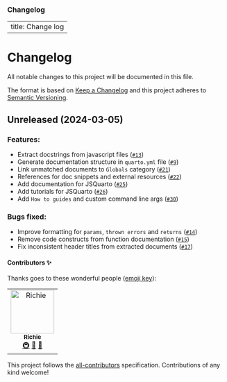 ### Changelog

---
title: Change log
---

<!-- PROJECT LOGO -->
# Changelog

All notable changes to this project will be documented in this file.

The format is based on [Keep a Changelog](https://keepachangelog.com/en/1.0.0/)
and this project adheres to [Semantic Versioning](https://semver.org/spec/v2.0.0.html).

## Unreleased (2024-03-05)

### Features:

- Extract docstrings from javascript files ([`#13`](https://github.com/Open-Science-Community-Saudi-Arabia/JSquarto/pull/3)) 
- Generate documentation structure in `quarto.yml` file ([`#9`](https://github.com/Open-Science-Community-Saudi-Arabia/JSquarto/pull/7))
- Link unmatched documents to `Globals` category ([`#21`](https://github.com/Open-Science-Community-Saudi-Arabia/JSquarto/pull/21))
- References for doc snippets and external resources ([`#22`](https://github.com/Open-Science-Community-Saudi-Arabia/JSquarto/pull/22))
- Add documentation for JSQuarto ([`#25`](https://github.com/Open-Science-Community-Saudi-Arabia/JSquarto/pull/25))
- Add tutorials for JSQuarto ([`#26`](https://github.com/Open-Science-Community-Saudi-Arabia/JSquarto/pull/26))
- Add `How to guides` and custom command line args ([`#30`](https://github.com/Open-Science-Community-Saudi-Arabia/JSquarto/pull/30))


### Bugs fixed:
- Improve formatting for `params`, `thrown errors` and `returns` ([`#14`](https://github.com/Open-Science-Community-Saudi-Arabia/JSquarto/pull/14))
- Remove code constructs from function documentation ([`#15`](https://github.com/Open-Science-Community-Saudi-Arabia/JSquarto/pull/15))
- Fix inconsistent header titles from extracted documents ([`#17`](https://github.com/Open-Science-Community-Saudi-Arabia/JSquarto/pull/17))


#### Contributors ✨

Thanks goes to these wonderful people ([emoji key](https://allcontributors.org/docs/en/emoji-key)):

<!-- ALL-CONTRIBUTORS-LIST:START - Do not remove or modify this section -->
<!-- prettier-ignore-start -->
<!-- markdownlint-disable -->
<table>
  <tbody>
    <tr>
      <td align="center"><a href="https://realrichi3.github.io"><img src="https://avatars.githubusercontent.com/u/76791916?v=4?s=100" width="100px;" alt="Richie"/><br /><sub><b>Richie</b></sub></a><br /><a href="#infra-RealRichi3" title="Infrastructure (Hosting, Build-Tools, etc)">🚇</a> <a href="#ideas-RealRichi3" title="Ideas, Planning, & Feedback">🤔</a> <a href="https://github.com/Open-Science-Community-Saudi-Arabia/MOOCs/pulls?q=is%3Apr+reviewed-by%3ARealRichi3" title="Reviewed Pull Requests">👀</a></td>
    </tr>
  </tbody>
</table>

<!-- markdownlint-restore -->
<!-- prettier-ignore-end -->

<!-- ALL-CONTRIBUTORS-LIST:END -->

This project follows the [all-contributors](https://github.com/all-contributors/all-contributors) specification. Contributions of any kind welcome!

<!-- MARKDOWN LINKS & IMAGES -->
<!-- https://www.markdownguide.org/basic-syntax/#reference-style-links -->
[cc-by]: http://creativecommons.org/licenses/by/4.0/
[cc-by-image]: https://i.creativecommons.org/l/by/4.0/88x31.png
[cc-by-shield]: https://img.shields.io/badge/License-CC%20BY%204.0-lightgrey.svg?style=flat-square
[forks-shield]: https://img.shields.io/github/forks/Open-Science-Community-Saudi-Arabia/MOOCs.svg?style=flat-square
[forks-url]: https://github.com/Open-Science-Community-Saudi-Arabia/MOOCs/network/members
[stars-shield]: https://img.shields.io/github/stars/Open-Science-Community-Saudi-Arabia/MOOCs.svg?style=flat-square&color=brightgreen
[stars-url]: https://github.com/Open-Science-Community-Saudi-Arabia/MOOCs/stargazers
[issues-shield]: https://img.shields.io/github/issues/Open-Science-Community-Saudi-Arabia/MOOCs.svg?style=flat-square
[issues-url]: https://github.com/Open-Science-Community-Saudi-Arabia/MOOCs/issues




